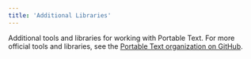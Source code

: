 ```yaml
---
title: 'Additional Libraries'
---
```



Additional tools and libraries for working with Portable Text. For more official tools and libraries, see the [Portable Text organization on GitHub](https://github.com/portabletext/).

<CardGrid>
  <LinkCard
    title="@portabletext/toolkit"
    description="Useful helper functions for working with Portable Text."
    href="https://github.com/portabletext/toolkit"
  />
  <LinkCard
    title="@portabletext/block-tools"
    description="Tools for working with Portable Text blocks."
    href="https://github.com/portabletext/editor/tree/main/packages/block-tools"
  />
  <LinkCard
    title="@portabletext/sanity-bridge"
    description="Bridge between Portable Text and Sanity."
    href="https://github.com/portabletext/editor/tree/main/packages/sanity-bridge"
  />
</CardGrid>
